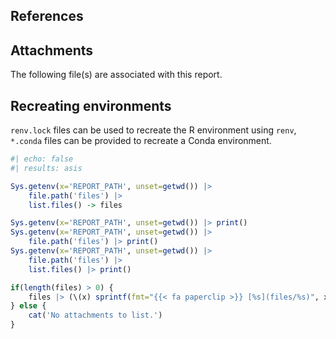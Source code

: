 ## References {.appendix}

::: {#refs}
:::

## Attachments {.appendix}

The following file(s) are associated with this report.

::: {.callout-tip collapse="true"}
## Recreating environments
`renv.lock` files can be used to recreate the R environment using `renv`, `*.conda` files can be provided to recreate a Conda environment.
:::

```r
#| echo: false
#| results: asis

Sys.getenv(x='REPORT_PATH', unset=getwd()) |>
	file.path('files') |>
	list.files() -> files

Sys.getenv(x='REPORT_PATH', unset=getwd()) |> print()
Sys.getenv(x='REPORT_PATH', unset=getwd()) |>
	file.path('files') |> print()
Sys.getenv(x='REPORT_PATH', unset=getwd()) |>
	file.path('files') |>
	list.files() |> print()

if(length(files) > 0) {
	files |> (\(x) sprintf(fmt="{{< fa paperclip >}} [%s](files/%s)", x, x))() |> cat(sep="</br>")
} else {
	cat('No attachments to list.')
}
```
